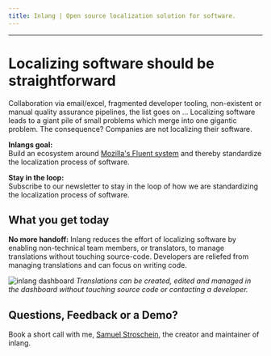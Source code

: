 ```yaml
---
title: Inlang | Open source localization solution for software.
---
```



<Hero />

---

# Localizing software should be straightforward

Collaboration via email/excel, fragmented developer tooling, non-existent or manual quality assurance pipelines,
the list goes on ... Localizing software leads to a giant pile of small problems which merge into one gigantic problem.
The consequence? Companies are not localizing their software.

**Inlangs goal:**  
Build an ecosystem around [Mozilla's Fluent system](https://projectfluent.org) and thereby
standardize the localization process of software.

**Stay in the loop:**  
Subscribe to our newsletter to stay in the loop of how we are standardizing
the localization process of software.

<NewsletterSignUpForm />

## What you get today

**No more handoff:** Inlang reduces the effort of localizing software by enabling non-technical team members,
or translators, to manage translations without touching source-code. Developers are reliefed
from managing translations and can focus on writing code.

![inlang dashboard](/images/dashboard-example.webp)
_Translations can be created, edited and managed in the dashboard without touching source code or contacting a developer._

## Questions, Feedback or a Demo?

Book a short call with me, [Samuel Stroschein](https://twitter.com/SamuelStros), the creator and maintainer of inlang.

<br />

<InlineWidget url="https://calendly.com/samuelstroschein/quick-chat" />
